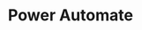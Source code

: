 ---
title: "Power Automate"
icon: "/icons/powerautomate.svg"
description: "Native integration for Power Automate is coming soon. Use the Webhook "
---